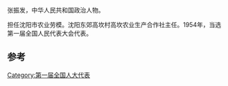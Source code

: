 
张振发，中华人民共和国政治人物。

担任沈阳市农业劳模。沈阳东郊高坎村高坎农业生产合作社主任。1954年，当选第一届全国人民代表大会代表。

==参考==
{{reflist}}
{{中国政治人物小作品}}

[[Category:第一届全国人大代表|Category:第一届全国人大代表]]